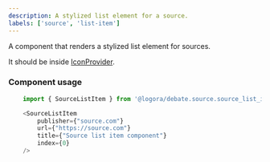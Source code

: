 ```yaml
---
description: A stylized list element for a source.
labels: ['source', 'list-item']
---
```


A component that renders a stylized list element for sources.

It should be inside [IconProvider](https://bit.cloud/logora/debate/icons/icon_provider).

### Component usage

```js
    import { SourceListItem } from '@logora/debate.source.source_list_item';
```

```js
    <SourceListItem 
        publisher={"source.com"} 
        url={"https://source.com"} 
        title={"Source list item component"} 
        index={0}
    />
```
